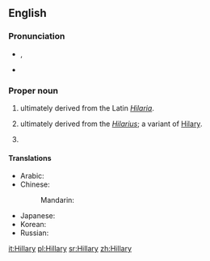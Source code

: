 ==English==

===Pronunciation===
* {{a|UK}} {{IPA|/ˈhɪl.ə.ɹi/}}, {{SAMPA|/"hIl.@.ri/}}
* {{audio|en-us-Hillary.ogg|Audio (US)}}

===Proper noun===
{{en-proper noun}}

# {{given name|female|from=Latin}} ultimately derived from the Latin ''[[Hilaria]]''.
# {{given name|male|from=Latin}} ultimately derived from the {{etyl|la}} ''[[Hilarius]]''; a variant of [[Hilary]].
# {{surname|[[patronymic]]|from=given names}}

====Translations====
{{trans-top|female given name}}
* Arabic: {{t|ar|هيلاري|f|tr=hīlārī}}
* Chinese:
*: Mandarin: {{t|zh|希拉里|tr=Xīlālǐ|sc=Hani}}
{{trans-mid}}
* Japanese: {{t|ja|ヒラリー|tr=Hirarī}}
* Korean: {{t|ko|힐러리|tr=Hilleori}}
* Russian: {{t|ru|Хиллари|f|tr=Xíllari}} {{indeclinable}}
{{trans-bottom}}

[[it:Hillary]]
[[pl:Hillary]]
[[sr:Hillary]]
[[zh:Hillary]]